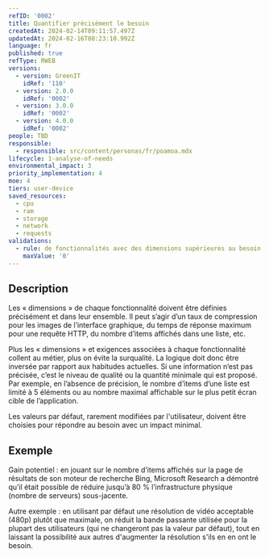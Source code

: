 ```yaml
---
refID: '0002'
title: Quantifier précisément le besoin
createdAt: 2024-02-14T09:11:57.497Z
updatedAt: 2024-02-16T08:23:10.992Z
language: fr
published: true
refType: RWEB
versions:
  - version: GreenIT
    idRef: '110'
  - version: 2.0.0
    idRef: '0002'
  - version: 3.0.0
    idRef: '0002'
  - version: 4.0.0
    idRef: '0002'
people: TBD
responsible:
  - responsible: src/content/personas/fr/poamoa.mdx
lifecycle: 1-analyse-of-needs
environmental_impact: 3
priority_implementation: 4
moe: 4
tiers: user-device
saved_resources:
  - cpu
  - ram
  - storage
  - network
  - requests
validations:
  - rule: de fonctionnalités avec des dimensions supérieures au besoin
    maxValue: '0'
---
```


## Description

Les « dimensions » de chaque fonctionnalité doivent être définies précisément et dans leur ensemble. Il peut s’agir
d’un taux de compression pour les images de l’interface graphique, du temps de réponse maximum pour une requête HTTP,
du nombre d’items affichés dans une liste, etc.

Plus les « dimensions » et exigences associées à chaque fonctionnalité collent au métier, plus on évite la surqualité.
La logique doit donc être inversée par rapport aux habitudes actuelles. Si une information n’est pas précisée,
c’est le niveau de qualité ou la quantité minimale qui est proposé. Par exemple, en l’absence de précision,
le nombre d’items d’une liste est limité à 5 éléments ou au nombre maximal affichable sur le plus petit écran cible de l’application.

Les valeurs par défaut, rarement modifiées par l'utilisateur, doivent être choisies pour répondre au besoin avec un impact minimal.

## Exemple

Gain potentiel : en jouant sur le nombre d’items affichés sur la page de résultats de son moteur de recherche Bing,
Microsoft Research a démontré qu’il était possible de réduire jusqu’à 80 % l’infrastructure physique (nombre de serveurs) sous-jacente.

Autre exemple : en utilisant par défaut une résolution de vidéo acceptable (480p) plutôt que maximale, on réduit la bande passante
utilisée pour la plupart des utilisateurs (qui ne changeront pas la valeur par défaut), tout en laissant la possibilité aux autres
d'augmenter la résolution s'ils en en ont le besoin.
